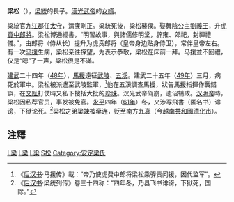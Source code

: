 '''梁松'''（{{bd|?||?||}}），[[梁統|梁統]]的長子。[[漢光武帝|漢光武帝]]的[[女婿|女婿]]。

梁統官[[九江郡|九江郡]]任[[太守|太守]]，清廉剛正。梁統死後，梁松襲侯。娶舞陰公主[[劉義王|劉義王]]，升[[虎賁中郎將|虎賁中郎將]]。梁松博通經書，“明習故事，與諸儒修明堂，辟雍、郊祀，封禪禮儀。”，由郎将（侍从长）提升为虎贲郎将（皇帝身边贴身侍卫），常伴皇帝左右。有一次[[马援|马援]]生病，梁松亲往探望，为表示恭敬，梁松在床前一拜。马援並不回禮，仅是“嗯”了一声，梁松很是不滿。

[[建武_(东汉)|建武]]二十四年（[[48年|48年]]），[[馬援|馬援]]遠征[[武陵|武陵]]、[[五溪|五溪]]。建武二十五年（[[49年|49年]]）三月，病死於軍中。梁松被派遣至武陵監軍，<ref>《[[后汉书|后汉书]]·马援传》載：“帝乃使虎费中郎将梁松乘驿责问援，因代监军”。</ref>他在五溪調查馬援，狀告馬援指揮作戰錯誤，在[[交趾|交趾]]打仗時又私下搜括大批的[[珍珠|珍珠]]。汉光武帝驾崩，遗诏辅政。[[汉明帝|汉明帝]]時，梁松因私荐官员，事发被免官。[[永平|永平]]四年（[[61年|61年]]）冬，又涉写飛書（匿名书）诽谤，下狱论死。<ref>《[[后汉书|后汉书]]·梁统列传》卷三十四称：“四年冬，乃县飞书诽谤，下狱死，国除。”</ref>梁松之弟[[梁竦|梁竦]]被牵连，贬至南方[[九真|九真]]（今[[越南共和國|越南共和國]][[清化市|清化市]]）。

==注釋==
{{reflist}}

[[Category:東漢軍事人物|L梁]]
[[Category:東漢太守|L梁]]
[[Category:東漢被處決者|L梁]]
[[Category:梁姓|S松]]
[[Category:安定梁氏|Category:安定梁氏]]